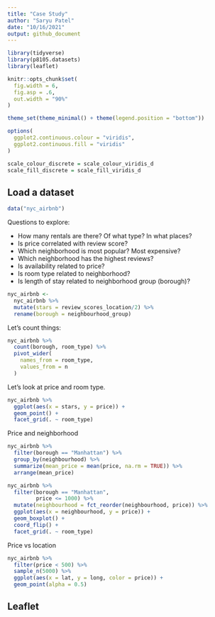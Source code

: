 ```yaml
---
title: "Case Study"
author: "Saryu Patel"
date: "10/16/2021"
output: github_document
---
```


```r
library(tidyverse)
library(p8105.datasets)
library(leaflet)

knitr::opts_chunk$set(
  fig.width = 6,
  fig.asp = .6,
  out.width = "90%"
)

theme_set(theme_minimal() + theme(legend.position = "bottom"))

options(
  ggplot2.continuous.colour = "viridis",
  ggplot2.continuous.fill = "viridis"
)

scale_colour_discrete = scale_colour_viridis_d
scale_fill_discrete = scale_fill_viridis_d
```

## Load a dataset

```r
data("nyc_airbnb")
```

Questions to explore:
  
  * How many rentals are there? Of what type? In what places?
  * Is price correlated with review score?
  * Which neighborhood is most popular? Most expensive?
  * Which neighborhood has the highest reviews?
  * Is availability related to price?
  * Is room type related to neighborhood?
  * Is length of stay related to neighborhood group (borough)?
  
```r
nyc_airbnb <- 
  nyc_airbnb %>% 
  mutate(stars = review_scores_location/2) %>% 
  rename(borough = neighbourhood_group)
```

Let's count things:

```r
nyc_airbnb %>% 
  count(borough, room_type) %>% 
  pivot_wider(
    names_from = room_type,
    values_from = n
  )
```

Let's look at price and room type.

```r
nyc_airbnb %>% 
  ggplot(aes(x = stars, y = price)) +
  geom_point() + 
  facet_grid(. ~ room_type)
```

Price and neighborhood

```r
nyc_airbnb %>% 
  filter(borough == "Manhattan") %>% 
  group_by(neighbourhood) %>% 
  summarize(mean_price = mean(price, na.rm = TRUE)) %>% 
  arrange(mean_price)

nyc_airbnb %>% 
  filter(borough == "Manhattan",
         price <= 1000) %>% 
  mutate(neighbourhood = fct_reorder(neighbourhood, price)) %>% 
  ggplot(aes(x = neighbourhood, y = price)) +
  geom_boxplot() +
  coord_flip() +
  facet_grid(. ~ room_type)
```

Price vs location

```r
nyc_airbnb %>% 
  filter(price < 500) %>% 
  sample_n(5000) %>% 
  ggplot(aes(x = lat, y = long, color = price)) +
  geom_point(alpha = 0.5)
```

## Leaflet

```r

```